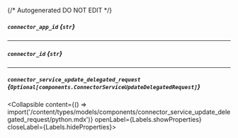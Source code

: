 {/* Autogenerated DO NOT EDIT  */}

##### `connector_app_id` *{`str`}*

---
##### `connector_id` *{`str`}*

---
##### `connector_service_update_delegated_request` *{`Optional[components.ConnectorServiceUpdateDelegatedRequest]`}*
<Collapsible content={() => import('/content/types/models/components/connector_service_update_delegated_request/python.mdx')} openLabel={Labels.showProperties} closeLabel={Labels.hideProperties}>
</Collapsible>


